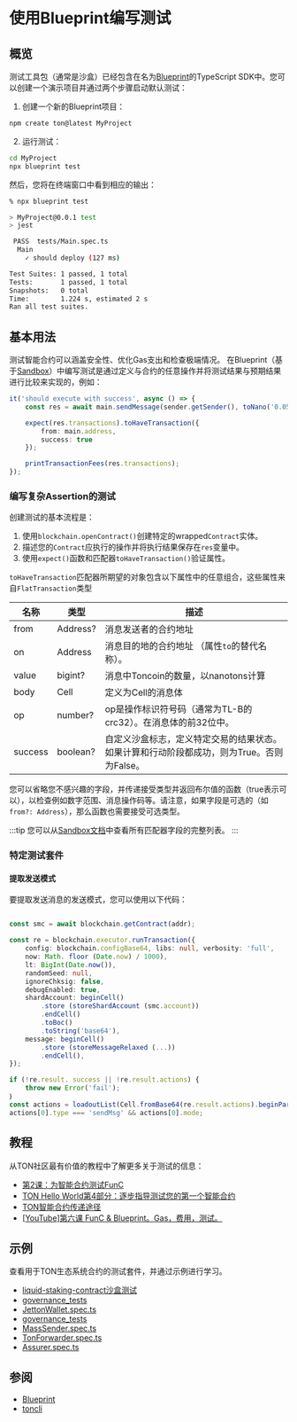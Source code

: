 # 使用Blueprint编写测试

## 概览

测试工具包（通常是沙盒）已经包含在名为[Blueprint](/develop/smart-contracts/sdk/javascript)的TypeScript SDK中。您可以创建一个演示项目并通过两个步骤启动默认测试：

1. 创建一个新的Blueprint项目：
```bash
npm create ton@latest MyProject
```

2. 运行测试：
```bash
cd MyProject
npx blueprint test
```

然后，您将在终端窗口中看到相应的输出：

```bash
% npx blueprint test

> MyProject@0.0.1 test
> jest

 PASS  tests/Main.spec.ts
  Main
    ✓ should deploy (127 ms)

Test Suites: 1 passed, 1 total
Tests:       1 passed, 1 total
Snapshots:   0 total
Time:        1.224 s, estimated 2 s
Ran all test suites.
```

## 基本用法
测试智能合约可以涵盖安全性、优化Gas支出和检查极端情况。
在Blueprint（基于[Sandbox](https://github.com/ton-org/sandbox)）中编写测试是通过定义与合约的任意操作并将测试结果与预期结果进行比较来实现的，例如：

```typescript
it('should execute with success', async () => {                                          // 测试用例的描述
    const res = await main.sendMessage(sender.getSender(), toNano('0.05')); // 执行合约main的操作并将结果保存在res中

    expect(res.transactions).toHaveTransaction({                           // 使用expect()函数配置预期结果
        from: main.address,                                                // 设置我们想要测试匹配属性的发送者
        success: true                                                      // 使用匹配属性success设置期望结果
    });

    printTransactionFees(res.transactions);                                // 打印有关花费的费用的详细信息
});
```


### 编写复杂Assertion的测试

创建测试的基本流程是：
1. 使用`blockchain.openContract()`创建特定的wrapped`Contract`实体。
2. 描述您的`Contract`应执行的操作并将执行结果保存在`res`变量中。
3. 使用`expect()`函数和匹配器`toHaveTransaction()`验证属性。

`toHaveTransaction`匹配器所期望的对象包含以下属性中的任意组合，这些属性来自`FlatTransaction`类型

| 名称                 | 类型          | 描述                                                                                                                                                         |
|----------------------|---------------|---------------------------------------------------------------------------------------------------------------------------------------------------------------------|
| from                 | Address?      | 消息发送者的合约地址                                                                                                                              |
| on                   | Address       | 消息目的地的合约地址  （属性`to`的替代名称）。                                                                               |
| value                | bigint?       | 消息中Toncoin的数量，以nanotons计算                                                                                                                       |
| body                 | Cell          | 定义为Cell的消息体                                                                                                                                              |
| op                   | number?       | op是操作标识符号码（通常为TL-B的crc32）。在消息体的前32位中。                                              |
|success| boolean?       | 自定义沙盒标志，定义特定交易的结果状态。如果计算和行动阶段都成功，则为True。否则为False。       |

您可以省略您不感兴趣的字段，并传递接受类型并返回布尔值的函数（true表示可以），以检查例如数字范围、消息操作码等。请注意，如果字段是可选的（如`from?: Address`），那么函数也需要接受可选类型。


:::tip
您可以从[Sandbox文档](https://github.com/ton-org/sandbox#test-a-transaction-with-matcher)中查看所有匹配器字段的完整列表。
:::

### 特定测试套件

#### 提取发送模式

要提取发送消息的发送模式，您可以使用以下代码：

```ts

const smc = await blockchain.getContract(addr);

const re = blockchain.executor.runTransaction({
    config: blockchain.configBase64, libs: null, verbosity: 'full',
    now: Math. floor (Date.now) / 1000),
    lt: BigInt(Date.now()),
    randomSeed: null,
    ignoreChksig: false,
    debugEnabled: true,
    shardAccount: beginCell()
        .store (storeShardAccount (smc.account))
        .endCell()
        .toBoc()
        .toString('base64'),
    message: beginCell()
        .store (storeMessageRelaxed (...))
        .endCell(),
});

if (!re.result. success || !re.result.actions) {
    throw new Error('fail');
｝
const actions = loadoutList(Cell.fromBase64(re.result.actions).beginParse());
actions[0].type === 'sendMsg' && actions[0].mode;

```


## 教程

从TON社区最有价值的教程中了解更多关于测试的信息：

* [第2课：为智能合约测试FunC](https://github.com/romanovichim/TonFunClessons_Eng/blob/main/lessons/smartcontract/2lesson/secondlesson.md)
* [TON Hello World第4部分：逐步指导测试您的第一个智能合约](https://ton-community.github.io/tutorials/04-testing/)
* [TON智能合约传递途径](https://dev.to/roma_i_m/ton-smart-contract-pipeline-write-simple-contract-and-compile-it-4pnh)
* [[YouTube]第六课 FunC & Blueprint。Gas，费用，测试。](https://youtu.be/3XIpKZ6wNcg)

## 示例

查看用于TON生态系统合约的测试套件，并通过示例进行学习。

* [liquid-staking-contract沙盒测试](https://github.com/ton-blockchain/liquid-staking-contract/tree/main/tests)
* [governance_tests](https://github.com/Trinketer22/governance_tests/blob/master/config_tests/tests/)
* [JettonWallet.spec.ts](https://github.com/EmelyanenkoK/modern_jetton/blob/master/tests/JettonWallet.spec.ts)
* [governance_tests](https://github.com/Trinketer22/governance_tests/blob/master/elector_tests/tests/complaint-test.fc)
* [MassSender.spec.ts](https://github.com/Gusarich/ton-mass-sender/blob/main/tests/MassSender.spec.ts)
* [TonForwarder.spec.ts](https://github.com/TrueCarry/ton-contract-forwarder/blob/main/src/contracts/ton-forwarder/TonForwarder.spec.ts)
* [Assurer.spec.ts](https://github.com/aSpite/dominant-assurance-contract/blob/main/tests/Assurer.spec.ts)

## 参阅
* [Blueprint](/develop/smart-contracts/sdk/javascript)
* [toncli](/develop/smart-contracts/testing/toncli)
